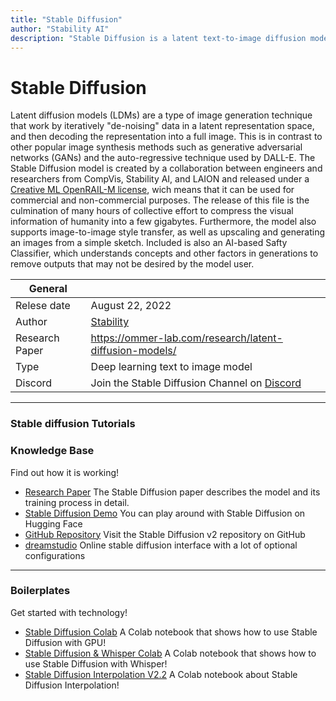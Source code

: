 ```yaml
---
title: "Stable Diffusion" 
author: "Stability AI"
description: "Stable Diffusion is a latent text-to-image diffusion model capable of generating stylized and photo-realistic images. It is pre-trained on a subset of of the LAION-5B dataset and the model can be run at home on a consumer grade graphics card so everyone can create stunning art within seconds."
---
```


# Stable Diffusion

Latent diffusion models (LDMs) are a type of image generation technique that work by iteratively "de-noising"
data in a latent representation space, and then decoding the representation into a full image. This is in contrast
to other popular image synthesis methods such as generative adversarial networks (GANs) and the auto-regressive technique
used by DALL-E. The Stable Diffusion model is created by a collaboration between engineers and researchers from CompVis,
Stability AI, and LAION and released under
a [Creative ML OpenRAIL-M license](https://huggingface.co/spaces/CompVis/stable-diffusion-license), wich means that
it can be used for commercial and non-commercial purposes. The release of this file is the culmination of many hours
of collective effort to compress the visual information of humanity into a few gigabytes. Furthermore, the model
also supports image-to-image style transfer, as well as upscaling and generating an images from a simple sketch.
Included is also an AI-based Safty Classifier, which understands concepts and other factors in generations to
remove outputs that may not be desired by the model user.

| General        |                                                                                            |
| -------------- | ------------------------------------------------------------------------------------------ |
| Relese date    | August 22, 2022                                                                            |
| Author         | [Stability](https://stability.ai/)                                                         |
| Research Paper | https://ommer-lab.com/research/latent-diffusion-models/                                    |
| Type           | Deep learning text to image model                                                          |
| Discord        | Join the Stable Diffusion Channel on [Discord](https://discord.com/invite/stablediffusion) |

---

### Stable diffusion Tutorials

<TechTutorials/>

### Knowledge Base

Find out how it is working!

- [Research Paper](https://ommer-lab.com/research/latent-diffusion-models/) The Stable Diffusion paper describes the model and its training process in detail.
- [Stable Diffusion Demo](https://huggingface.co/spaces/stabilityai/stable-diffusion) You can play around with Stable Diffusion on Hugging Face
- [GitHub Repository](https://github.com/Stability-AI/stablediffusion) Visit the Stable Diffusion v2 repository on GitHub
- [dreamstudio](https://beta.dreamstudio.ai/) Online stable diffusion interface with a lot of optional configurations

---

### Boilerplates

Get started with technology!

- [Stable Diffusion Colab](https://colab.research.google.com/github/huggingface/notebooks/blob/main/diffusers/stable_diffusion.ipynb) A Colab notebook that shows how to use Stable Diffusion with GPU!
- [Stable Diffusion & Whisper Colab](https://colab.research.google.com/drive/1Qy_Ihe_XFUW5bYfSqY-scHZ6-o7t7O5Z?usp=sharing) A Colab notebook that shows how to use Stable Diffusion with Whisper!
- [Stable Diffusion Interpolation V2.2](https://colab.research.google.com/drive/1EHZtFjQoRr-bns1It5mTcOVyZzZD9bBc?usp=sharing) A Colab notebook about Stable Diffusion Interpolation!
